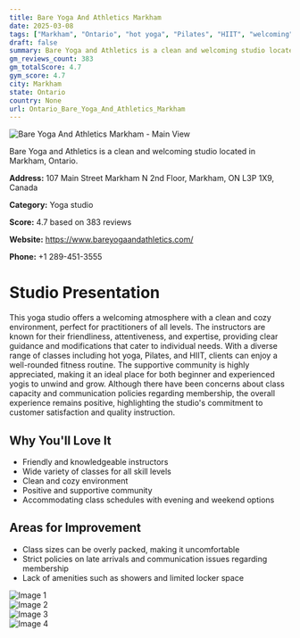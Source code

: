 ```yaml
---
title: Bare Yoga And Athletics Markham
date: 2025-03-08
tags: ["Markham", "Ontario", "hot yoga", "Pilates", "HIIT", "welcoming", "clean", "Markham"]  
draft: false
summary: Bare Yoga and Athletics is a clean and welcoming studio located in Markham, Ontario.
gm_reviews_count: 383
gm_totalScore: 4.7
gym_score: 4.7
city: Markham
state: Ontario
country: None
url: Ontario_Bare_Yoga_And_Athletics_Markham
---
```


<div className="aspect-[16/9] relative my-8">
  <img 
    src="https://lh5.googleusercontent.com/p/AF1QipP5RvAtcBaKgRYvPG1YedSCqT4b3zsx8SDeefdP=w1920-h1080-k-no"
    alt="Bare Yoga And Athletics Markham - Main View"
    className="object-cover absolute inset-0 w-full h-full rounded-lg"
  />
</div>

Bare Yoga and Athletics is a clean and welcoming studio located in Markham, Ontario.

**Address:** 107 Main Street Markham N 2nd Floor, Markham, ON L3P 1X9, Canada

**Category:** Yoga studio

**Score:** 4.7 based on 383 reviews

**Website:** https://www.bareyogaandathletics.com/

**Phone:** +1 289-451-3555

# Studio Presentation

This yoga studio offers a welcoming atmosphere with a clean and cozy environment, perfect for practitioners of all levels. The instructors are known for their friendliness, attentiveness, and expertise, providing clear guidance and modifications that cater to individual needs. With a diverse range of classes including hot yoga, Pilates, and HIIT, clients can enjoy a well-rounded fitness routine. The supportive community is highly appreciated, making it an ideal place for both beginner and experienced yogis to unwind and grow. Although there have been concerns about class capacity and communication policies regarding membership, the overall experience remains positive, highlighting the studio's commitment to customer satisfaction and quality instruction.



## Why You'll Love It

- Friendly and knowledgeable instructors
- Wide variety of classes for all skill levels
- Clean and cozy environment
- Positive and supportive community
- Accommodating class schedules with evening and weekend options

## Areas for Improvement

- Class sizes can be overly packed, making it uncomfortable
- Strict policies on late arrivals and communication issues regarding membership
- Lack of amenities such as showers and limited locker space

<div className="grid grid-cols-1 xl:grid-cols-2 gap-4 my-8">
<div className="aspect-[4/3] relative"><img src="https://lh3.googleusercontent.com/p/AF1QipM3yLpJ13rGDYC3VPYhwNmiPGwex8Uct7tPq4d3=w1920-h1080-k-no" alt="Image 1" className="object-cover absolute inset-0 w-full h-full rounded-lg" /></div>
<div className="aspect-[4/3] relative"><img src="https://lh5.googleusercontent.com/p/AF1QipOCem9UImz4PKF5g8_uYpNBtqezddg0bRHPjOqv=w1920-h1080-k-no" alt="Image 2" className="object-cover absolute inset-0 w-full h-full rounded-lg" /></div>
<div className="aspect-[4/3] relative"><img src="https://lh5.googleusercontent.com/p/AF1QipPgkh2pAJHmoAf1jxMblx354HPa0xYIkXYWVx3o=w1920-h1080-k-no" alt="Image 3" className="object-cover absolute inset-0 w-full h-full rounded-lg" /></div>
<div className="aspect-[4/3] relative"><img src="https://lh5.googleusercontent.com/p/AF1QipNdMh3acvHudQ3GbvxIrmWwYJogkxTvTcZQiLH1=w1920-h1080-k-no" alt="Image 4" className="object-cover absolute inset-0 w-full h-full rounded-lg" /></div>
</div>